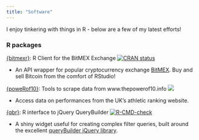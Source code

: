 ```yaml
---
title: "Software"
---
```


I enjoy tinkering with things in R - below are a few of my latest efforts!

### R packages

[{bitmexr}](https://CRAN.R-project.org/package=bitmexr): R Client for the BitMEX Exchange [![CRAN status](https://www.r-pkg.org/badges/version/bitmexr)](https://CRAN.R-project.org/package=bitmexr)

- An API wrapper for popular cryptocurrency exchange [BitMEX](https://www.bitmex.com/). Buy and sell Bitcoin from the comfort of RStudio!

[{poweRof10}](https://github.com/hfshr/poweRof10): Tools to scrape data from www.thepowerof10.info [![](https://img.shields.io/badge/just-for%20fun-blue.svg)](https://github.com/hfshr/poweRof10) 

- Access data on performances from the UK's athletic ranking website.

[{qbr}](https://github.com/hfshr/qbr/): R interface to jQuery QueryBuilder [![R-CMD-check](https://github.com/hfshr/qbr/workflows/R-CMD-check/badge.svg)](https://github.com/hfshr/qbr/actions)

- A shiny widget useful for creating complex filter queries, built around the excellent [queryBuilder jQuery library](https://querybuilder.js.org/).